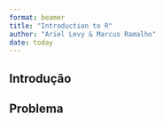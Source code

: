 ```yaml
---
format: beamer
title: "Introduction to R"
author: "Ariel Levy & Marcus Ramalho"
date: today
---
```

## Introdução
## Problema
## 